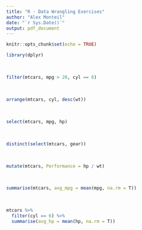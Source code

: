 ```yaml
---
title: "R - Data Wrangling Exercises"
author: "Alex Monteil"
date: "`r Sys.Date()`"
output: pdf_document
---
```


```r
knitr::opts_chunk$set(echo = TRUE)
```


```r
library(dplyr)
```


\textbf{1) Using the built in mtcars data frame, return rows that have an mpg value greater than 20 and that have 6 cylinders}\


```r
filter(mtcars, mpg > 20, cyl == 6)
```

\textbf{2) Reorder the data frame by cyl first then descending wt}\

```r
arrange(mtcars, cyl, desc(wt))
```

\textbf{3) Select columns mpg and hp}\

```r
select(mtcars, mpg, hp)
```

\textbf{4) Select the unique values of the gear column}\

```r
distinct(select(mtcars, gear))
```

\textbf{5) Create a new column called performance which is calculated as: hp divided by wt}\

```r
mutate(mtcars, Performance = hp / wt)
```

\textbf{6) Find mean mpg value using dplyr}\

```r
summarise(mtcars, avg_mpg = mean(mpg, na.rm = T))
```
\textbf{7) Use pipe operators to get the mean hp value for cars with 6 cylinders}\

```r
mtcars %>% 
  filter(cyl == 6) %>%
  summarise(avg_hp = mean(hp, na.rm = T))
```

